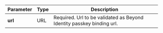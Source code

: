 | Parameter | Type | Description |
| --- | --- | --- |
| **url** | URL | Required. Url to be validated as Beyond Identity passkey binding url. |